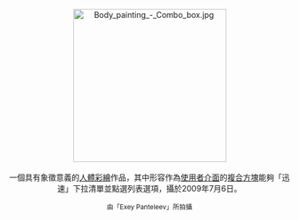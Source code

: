 <center>
[[File:Body_painting_-_Combo_box.jpg|275px]]
<br><br>
一個具有象徵意義的[[人體彩繪|人體彩繪]]作品，其中形容作為[[使用者介面|使用者介面]]的[[複合方塊|複合方塊]]能夠「迅速」下拉清單並點選列表選項，攝於2009年7月6日。
<p>
<small>由「Exey Panteleev」所拍攝</small>
</center>